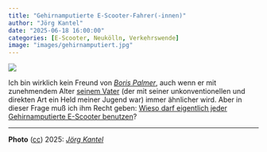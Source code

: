 ```yaml
---
title: "Gehirnamputierte E-Scooter-Fahrer(-innen)"
author: "Jörg Kantel"
date: "2025-06-18 16:00:00"
categories: [E-Scooter, Neukölln, Verkehrswende]
image: "images/gehirnamputiert.jpg"
---
```


[![](images/gehirnamputiert-b.jpg)](https://www.flickr.com/photos/schockwellenreiter/54598079613/)

Ich bin wirklich kein Freund von *[Boris Palmer](https://de.wikipedia.org/wiki/Boris_Palmer)*, auch wenn er mit zunehmendem Alter [seinem Vater](https://de.wikipedia.org/wiki/Helmut_Palmer) (der mit seiner unkonventionellen und direkten Art ein Held meiner Jugend war) immer ähnlicher wird. Aber in dieser Frage muß ich ihm Recht geben: [Wieso darf eigentlich jeder Gehirnamputierte E-Scooter benutzen](https://www.stimme.de/baden-wuerttemberg/boris-palmer-e-scooter-aerger-instagram-facebook-gehirnamputierte-tuebingen-oberbuergermeister-soziale-medien-falsch-geparkt-kommentare-art-5063239)?

---

**Photo** ([cc](http://creativecommons.org/licenses/by-nc-nd/2.0/)) 2025: *[Jörg Kantel](http://cognitiones.kantel-chaos-team.de/cv.html)*